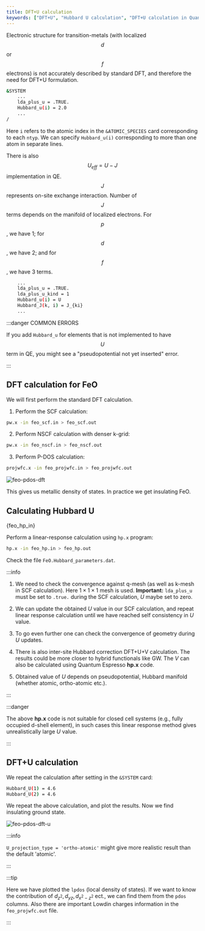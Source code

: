 ```yaml
---
title: DFT+U calculation
keywords: ["DFT+U", "Hubbard U calculation", "DFT+U calculation in Quantum Espresso", "LDA+U"]
---
```


Electronic structure for transition-metals (with localized $$d$$ or $$f$$
electrons) is not accurately described by standard DFT, and therefore the need
for DFT+U formulation.

```bash
&SYSTEM
    ...
    lda_plus_u = .TRUE.
    Hubbard_u(i) = 2.0
    ...
/
```
Here `i` refers to the atomic index in the `&ATOMIC_SPECIES` card corresponding
to each `ntyp`. We can specify `Hubbard_u(i)` corresponding to more than one
atom in separate lines.

There is also $$U_{eff} = U - J$$ implementation in QE. $$J$$ represents on-site
exchange interaction. Number of $$J$$ terms depends on the manifold of localized
electrons. For $$p$$, we have 1; for $$d$$, we have 2; and for $$f$$, we have 3
terms.

```bash
    ...
    lda_plus_u = .TRUE.
    lda_plus_u_kind = 1
    Hubbard_u(i) = U
    Hubbard_J(k, i) = J_{ki}
    ...
```

:::danger COMMON ERRORS

If you add `Hubbard_u` for elements that is not implemented to have $$U$$ term
in QE, you might see a "pseudopotential not yet inserted" error.

:::

## DFT calculation for FeO
We will first perform the standard DFT calculation.

1. Perform the SCF calculation:
```bash
pw.x -in feo_scf.in > feo_scf.out
```

2. Perform NSCF calculation with denser k-grid:
```bash
pw.x -in feo_nscf.in > feo_nscf.out
```

3. Perform P-DOS calculation:
```bash
projwfc.x -in feo_projwfc.in > feo_projwfc.out
```

<picture>
  <source type="image/webp" srcset={require("/img/feo-pdos-dft.webp").default} />
  <img src={require("/img/feo-pdos-dft.png").default} alt="feo-pdos-dft" />
</picture>

This gives us metallic density of states. In practice we get insulating FeO.

## Calculating Hubbard U


<CodeBlock language="bash" title="src/FeO/feo_hp.in" showLineNumbers>{feo_hp_in}</CodeBlock>

Perform a linear-response calculation using `hp.x` program:
```bash
hp.x -in feo_hp.in > feo_hp.out
```

Check the file `FeO.Hubbard_parameters.dat`.

:::info

1. We need to check the convergence against q-mesh (as well as k-mesh in SCF
calculation). Here $1\times 1\times 1$ mesh is used. **Important:** `lda_plus_u`
must be set to `.true.` during the SCF calculation, $U$ maybe set to zero.

2. We can update the obtained $U$ value in our SCF calculation, and repeat
linear response calculation until we have reached self consistency in $U$ value.

3. To go even further one can check the convergence of geometry during $U$
updates.

4. There is also inter-site Hubbard correction DFT+U+V calculation. The results
could be more closer to hybrid functionals like GW. The $V$ can also be
calculated using Quantum Espresso **hp.x** code.

5. Obtained value of $U$ depends on pseudopotential, Hubbard manifold (whether
atomic, ortho-atomic etc.).

:::

:::danger

The above **hp.x** code is not suitable for closed cell systems (e.g., fully
occupied d-shell element), in such cases this linear response method gives
unrealistically large $U$ value.

:::

## DFT+U calculation
We repeat the calculation after setting in the `&SYSTEM` card:
```bash
Hubbard_U(1) = 4.6
Hubbard_U(2) = 4.6
```

We repeat the above calculation, and plot the results. Now we find insulating
ground state.

<picture>
  <source type="image/webp" srcset={require("/img/feo-pdos-dft-u.webp").default} />
  <img src={require("/img/feo-pdos-dft-u.png").default} alt="feo-pdos-dft-u" />
</picture>

:::info

`U_projection_type = 'ortho-atomic'` might give more realistic result than the
default 'atomic'.

:::

:::tip

Here we have plotted the `lpdos` (local density of states). If we want to know
the contribution of $d_{z^2}, d_{yz}, d_{x^2-z^2}$ ect., we can find them from
the `pdos` columns. Also there are important Lowdin charges information in the
`feo_projwfc.out` file.

:::
